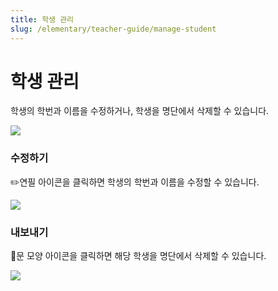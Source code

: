 ```yaml
---
title: 학생 관리
slug: /elementary/teacher-guide/manage-student
---
```



# 학생 관리

학생의 학번과 이름을 수정하거나, 학생을 명단에서 삭제할 수 있습니다.

<Image src="/img/kr/elementary/teacher/08-01.jpg" size="lg" />

### 수정하기

✏️연필 아이콘을 클릭하면 학생의 학번과 이름을 수정할 수 있습니다.

<Image src="/img/kr/elementary/teacher/08-02.jpg" size="lg" />

### 내보내기

🚪문 모양 아이콘을 클릭하면 해당 학생을 명단에서 삭제할 수 있습니다.

<Image src="/img/kr/elementary/teacher/08-03.jpg" size="lg" />
